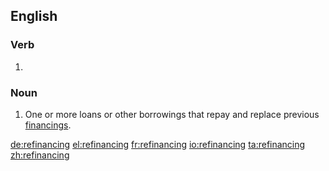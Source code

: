 ==English==

===Verb===
{{head|en|present participle}}

# {{present participle of|refinance|lang=en|nocat=1}}

===Noun===
{{en-noun}}

# {{label|en|finance}} One or more loans or other borrowings that repay and replace previous [[financing]]s.

[[de:refinancing]]
[[el:refinancing]]
[[fr:refinancing]]
[[io:refinancing]]
[[ta:refinancing]]
[[zh:refinancing]]